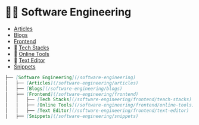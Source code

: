 # 🧑‍💻 Software Engineering

- [Articles](/software-engineering/articles)
- [Blogs](/software-engineering/blogs)
- [Frontend](/software-engineering/frontend)
- 📁 [Tech Stacks](/software-engineering/frontend/tech-stacks)
- 📁 [Online Tools](/software-engineering/frontend/online-tools)
- 📁 [Text Editor](/software-engineering/frontend/text-editor)
- [Snippets](/software-engineering/snippets)


```markdown copy filename="page-structure.md"
├── [Software Engineering](/software-engineering)
│   ├── [Articles](/software-engineering/articles)
│   ├── [Blogs](/software-engineering/blogs)
│   ├── [Frontend](/software-engineering/frontend)
│   │   ├── [Tech Stacks](/software-engineering/frontend/teach-stacks)
│   │   ├── [Online Tools](/software-engineering/frontend/online-tools)
│   │   ├── [Text Editor](/software-engineering/frontend/text-editor)
│   ├── [Snippets](/software-engineering/snippets)
```